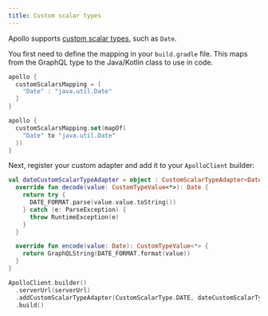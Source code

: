 ```yaml
---
title: Custom scalar types
---
```



Apollo supports [custom scalar types](https://www.apollographql.com/docs/apollo-server/schema/scalars-enums/), such as `Date`.

You first need to define the mapping in your `build.gradle` file. This maps from the GraphQL type to the Java/Kotlin class to use in code.

<MultiCodeBlock>

```groovy
apollo {
  customScalarsMapping = [
    "Date" : "java.util.Date"
  ]
}
```

```kotlin
apollo {
  customScalarsMapping.set(mapOf(
    "Date" to "java.util.Date"
  ))
}
```

</MultiCodeBlock>

Next, register your custom adapter and add it to your `ApolloClient` builder:

```kotlin
val dateCustomScalarTypeAdapter = object : CustomScalarTypeAdapter<Date> {
  override fun decode(value: CustomTypeValue<*>): Date {
    return try {
      DATE_FORMAT.parse(value.value.toString())
    } catch (e: ParseException) {
      throw RuntimeException(e)
    }
  }

  override fun encode(value: Date): CustomTypeValue<*> {
    return GraphQLString(DATE_FORMAT.format(value))
  }
}

ApolloClient.builder()
  .serverUrl(serverUrl)
  .addCustomScalarTypeAdapter(CustomScalarType.DATE, dateCustomScalarTypeAdapter)
  .build()
```
